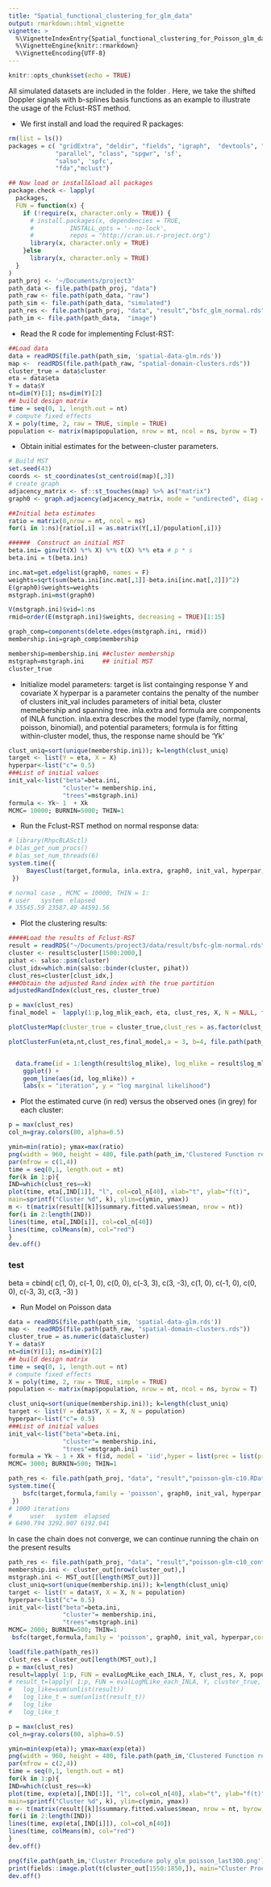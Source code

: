 ```yaml
---
title: "Spatial_functional_clustering_for_glm_data"
output: rmarkdown::html_vignette
vignette: >
  %\VignetteIndexEntry{Spatial_functional_clustering_for_Poisson_glm_data}
  %\VignetteEngine{knitr::rmarkdown}
  %\VignetteEncoding{UTF-8}
---
```


```r
knitr::opts_chunk$set(echo = TRUE)
```

All simulated datasets are included in the folder \textcolor{red}{Sim-Data}. Here, we take the shifted Doppler signals with b-splines basis functions as an example to illustrate the usage of the Fclust-RST method. 

- We first install and load the required R packages:
```r
rm(list = ls())
packages = c( "gridExtra", "deldir", "fields", "igraph",  "devtools", "ggplot2", "Matrix.utils", "grid", 
             "parallel", "class", "spgwr", 'sf',
             "salso", 'spfc',
             "fda","mclust")

## Now load or install&load all packages
package.check <- lapply(
  packages,
  FUN = function(x) {
    if (!require(x, character.only = TRUE)) {
      # install.packages(x, dependencies = TRUE, 
      #          INSTALL_opts = '--no-lock', 
      #          repos = "http://cran.us.r-project.org")
      library(x, character.only = TRUE)
    }else
      library(x, character.only = TRUE)
  }
)
path_proj <- '~/Documents/project3'
path_data <- file.path(path_proj, "data")
path_raw <- file.path(path_data, "raw")
path_sim <- file.path(path_data, "simulated")
path_res <- file.path(path_proj, "data", "result","bsfc_glm_normal.rds")
path_im <- file.path(path_data,  "image")
```

- Read the R code for implementing Fclust-RST:


```r
##Load data
data = readRDS(file.path(path_sim, 'spatial-data-glm.rds'))
map <-  readRDS(file.path(path_raw, "spatial-domain-clusters.rds"))
cluster_true = data$cluster
eta = data$eta
Y = data$Y
nt=dim(Y)[1]; ns=dim(Y)[2]  
## build design matrix
time = seq(0, 1, length.out = nt)
# compute fixed effects
X = poly(time, 2, raw = TRUE, simple = TRUE)
population <- matrix(map$population, nrow = nt, ncol = ns, byrow = T)
```

- Obtain initial estimates for the between-cluster parameters. 
   \begin{itemize}
     \item  The hyperparameter $\mathcal{G}$ is fixed to be the true graph $\mathcal{G}_0$ used for generating the cluster-wise constant Doppler signals.      \item  The initial values of wavelet coefficients, $\{\hat{\boldsymbol{\beta}}(\mathbf{s})\}$, are obtained by using the least-square estimates for each location $\mathbf{s}$. 
     \item  For each edge of $\mathcal{G}$ connecting $\mathbf{s}$ and $\mathbf{s}^{\prime}$, the Euclidean distance of $\hat{\boldsymbol{\beta}}(\mathbf{s})$ and $\hat{\boldsymbol{\beta}}(\mathbf{s}^{\prime})$ is used as its edge weight. Then, the initial minimum spanning tree (MST), $\mathcal{T}^{(0)}$, is obtained based on $\mathcal{G}$ and its assigned edge weights. 
     \item  By removing $(k_p^{(0)}-1)$ edges of $\mathcal{T}^{(0)}$, we obtain $k_p^{(0)}$ initial clusters. 
  \end{itemize}
```r
# Build MST 
set.seed(43)
coords <- st_coordinates(st_centroid(map)[,3])
# create graph
adjacency_matrix <- sf::st_touches(map) %>% as("matrix")
graph0 <- graph.adjacency(adjacency_matrix, mode = "undirected", diag = FALSE)

##Initial beta estimates
ratio = matrix(0,nrow = nt, ncol = ns)
for(i in 1:ns){ratio[,i] = as.matrix(Y[,i]/population[,i])}

######  Construct an initial MST
beta.ini= ginv(t(X) %*% X) %*% t(X) %*% eta # p * s
beta.ini = t(beta.ini) 

inc.mat=get.edgelist(graph0, names = F)
weights=sqrt(sum(beta.ini[inc.mat[,1]]-beta.ini[inc.mat[,2]])^2)
E(graph0)$weights=weights
mstgraph.ini=mst(graph0)

V(mstgraph.ini)$vid=1:ns
rmid=order(E(mstgraph.ini)$weights, decreasing = TRUE)[1:15]

graph_comp=components(delete.edges(mstgraph.ini, rmid))
membership.ini=graph_comp$membership

membership=membership.ini ##cluster membership
mstgraph=mstgraph.ini     ## initial MST
cluster_true 
```
- Initialize model parameters:
 target is list containging response Y and covariate X
 hyperpar is a parameter contains the penalty of the number of clusters
 init_val includes parameters of initial beta, cluster memebership and spanning tree.
 inla.extra and formula are components of INLA function. inla.extra descrbes the model type (family, normal, poisson, binomial), and potential parameters; 
 formula is for fitting within-cluster model, thus, the response name should be 'Yk'
```r
clust_uniq=sort(unique(membership.ini)); k=length(clust_uniq)
target <- list(Y = eta, X = X)
hyperpar<-list("c"= 0.5)
###List of initial values
init_val<-list("beta"=beta.ini, 
               "cluster"= membership.ini, 
               "trees"=mstgraph.ini)
formula <- Yk~ 1  + Xk
MCMC= 10000; BURNIN=5000; THIN=1
```
- Run the Fclust-RST method on normal response data:
```r
# library(RhpcBLASctl)
# blas_get_num_procs()
# blas_set_num_threads(6)
system.time({
     BayesClust(target,formula, inla.extra, graph0, init_val, hyperpar, MCMC, BURNIN, THIN, path_res, seed = 1234)
 })

# normal case , MCMC = 10000, THIN = 1:
# user   system  elapsed 
# 35545.59 23587.49 44591.56 
```

- Plot the clustering results:

```r

#####Load the results of Fclust-RST
result = readRDS("~/Documents/project3/data/result/bsfc-glm-normal.rds")
cluster <- result$cluster[1500:2000,]
pihat <- salso::psm(cluster)
clust_idx=which.min(salso::binder(cluster, pihat))
clust_res=cluster[clust_idx,]
###Obtain the adjusted Rand index with the true partition
adjustedRandIndex(clust_res, cluster_true)

p = max(clust_res)
final_model =  lapply(1:p,log_mlik_each, eta, clust_res, X, N = NULL, formula, family = "normal", correction = FALSE, detailed = T)

plotClusterMap(cluster_true = cluster_true,clust_res = as.factor(clust_res), map, file.path(path_im, 'Cluster_map_glm_normal_res.png'))

plotClusterFun(eta,nt,clust_res,final_model,a = 3, b=4, file.path(path_im, 'Cluster_fun_glm_normal_res.png'))


  data.frame(id = 1:length(result$log_mlike), log_mlike = result$log_mlike) |>
    ggplot() +
    geom_line(aes(id, log_mlike)) +
    labs(x = "iteration", y = "log marginal likelihood")
```

- Plot the estimated curve (in red) versus the observed ones (in grey) for each cluster:

```r
p = max(clust_res)
col_n=gray.colors(80, alpha=0.5)

ymin=min(ratio); ymax=max(ratio)
png(width = 960, height = 480, file.path(path_im,'Clustered Function results AR.png'))
par(mfrow = c(1,4))
time = seq(0,1, length.out = nt)
for(k in 1:p){
IND=which(clust_res==k)
plot(time, eta[,IND[1]], "l", col=col_n[40], xlab="t", ylab="f(t)",
main=sprintf("Cluster %d", k), ylim=c(ymin, ymax))
m <- t(matrix(result[[k]]$summary.fitted.values$mean, nrow = nt))
for(i in 2:length(IND))
lines(time, eta[,IND[i]], col=col_n[40])
lines(time, colMeans(m), col="red")
}
dev.off()
```

### test
beta = cbind(
    c(1, 0), c(-1, 0), c(0, 0), c(-3, 3), c(3, -3),
    c(1, 0), c(-1, 0), c(0, 0), c(-3, 3), c(3, -3)
)

- Run Model on Poisson data

```r
data = readRDS(file.path(path_sim, 'spatial-data-glm.rds'))
map <-  readRDS(file.path(path_raw, "spatial-domain-clusters.rds"))
cluster_true = as.numeric(data$cluster)
Y = data$Y
nt=dim(Y)[1]; ns=dim(Y)[2]  
## build design matrix
time = seq(0, 1, length.out = nt)
# compute fixed effects
X = poly(time, 2, raw = TRUE, simple = TRUE)
population <- matrix(map$population, nrow = nt, ncol = ns, byrow = T)
```
```r
clust_uniq=sort(unique(membership.ini)); k=length(clust_uniq)
target <- list(Y = data$Y, X = X, N = population)
hyperpar<-list("c"= 0.5)
###List of initial values
init_val<-list("beta"=beta.ini, 
               "cluster"= membership.ini, 
               "trees"=mstgraph.ini)
formula = Yk ~ 1 + Xk + f(id, model = 'iid',hyper = list(prec = list(prior = "loggamma", param = c(0.1, 0.1))))
MCMC= 3000; BURNIN=500; THIN=1
```
```r
path_res <- file.path(path_proj, "data", "result","poisson-glm-c10.RData")
system.time({
    bsfc(target,formula,family = 'poisson', graph0, init_val, hyperpar,correction = F,detailed = F, MCMC, BURNIN, THIN, path_res, seed = 1234)
 })
# 1000 iterations
#     user   system  elapsed 
# 6490.794 3292.907 6192.041 
```
In case the chain does not converge, we can continue running the chain on the present results
```r
path_res <- file.path(path_proj, "data", "result","poisson-glm-c10_continue.RData")
membership.ini <- cluster_out[nrow(cluster_out),]
mstgraph.ini <- MST_out[[length(MST_out)]]
clust_uniq=sort(unique(membership.ini)); k=length(clust_uniq)
target <- list(Y = data$Y, X = X, N = population)
hyperpar<-list("c"= 0.5)
init_val<-list("beta"=beta.ini, 
               "cluster"= membership.ini, 
               "trees"=mstgraph.ini)
MCMC= 2000; BURNIN=500; THIN=1 
 bsfc(target,formula,family = 'poisson', graph0, init_val, hyperpar,correction = F,detailed = F, MCMC, BURNIN, THIN, path_res, seed = 12345)
```
```r
load(file.path(path_res))
clust_res = cluster_out[length(MST_out),]
p = max(clust_res)
result=lapply( 1:p, FUN = evalLogMLike_each_INLA, Y, clust_res, X, population, family = "poisson",formula, correction = FALSE, detailed = T)
# result_t=lapply( 1:p, FUN = evalLogMLike_each_INLA, Y, cluster_true, X, population, family = "poisson",formula, correction = FALSE, detailed = F)
#   log_like=sum(unlist(result))
#   log_like_t = sum(unlist(result_t))
#   log_like
#   log_like_t
```
```r
p = max(clust_res)
col_n=gray.colors(80, alpha=0.5)

ymin=min(exp(eta)); ymax=max(exp(eta))
png(width = 960, height = 480, file.path(path_im,'Clustered Function results poly_glm_poisson.png'))
par(mfrow = c(2,4))
time = seq(0,1, length.out = nt)
for(k in 1:p){
IND=which(clust_res==k)
plot(time, exp(eta)[,IND[1]], "l", col=col_n[40], xlab="t", ylab="f(t)",
main=sprintf("Cluster %d", k), ylim=c(ymin, ymax))
m <- t(matrix(result[[k]]$summary.fitted.values$mean, nrow = nt, byrow = FALSE))
for(i in 2:length(IND))
lines(time, exp(eta[,IND[i]]), col=col_n[40])
lines(time, colMeans(m), col="red")
}
dev.off()

png(file.path(path_im,'Cluster Procedure poly_glm_poisson_last300.png'))
print(fields::image.plot(t(cluster_out[1550:1850,]), main="Cluster Procedure", axes=TRUE, xlab = 'Memembership', ylab = 'Iterations'))
dev.off()
```
